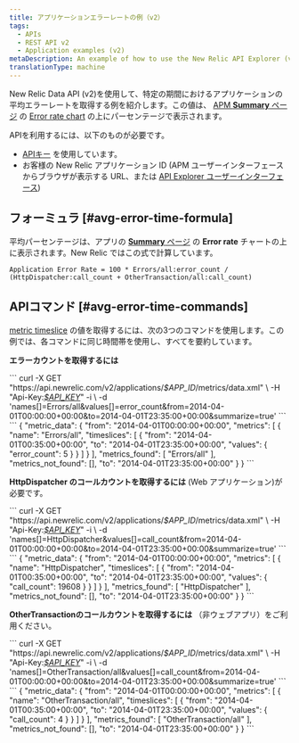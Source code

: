 ```yaml
---
title: アプリケーションエラーレートの例（v2）
tags:
  - APIs
  - REST API v2
  - Application examples (v2)
metaDescription: An example of how to use the New Relic API Explorer (v2) to get your app's average error rate percentage over a specific time period.
translationType: machine
---
```


New Relic Data API (v2)を使用して、特定の期間におけるアプリケーションの平均エラーレートを取得する例を紹介します。この値は、 [APM **Summary** ページ](/docs/apm/applications-menu/monitoring/apm-overview-page) の [Error rate chart](#avg-error-image) の上にパーセンテージで表示されます。

APIを利用するには、以下のものが必要です。

* [APIキー](/docs/apis/rest-api-v2/getting-started/introduction-new-relic-rest-api-v2#api_key) を使用しています。
* お客様の New Relic アプリケーション ID (APM ユーザーインターフェースからブラウザが表示する URL、または [API Explorer ユーザーインターフェース](/docs/apis/api-explorer-examples-metric-data#app_id))

## フォーミュラ [#avg-error-time-formula]

平均パーセンテージは、アプリの [**Summary** ページ](/docs/apm/applications-menu/monitoring/apm-overview-page) の **Error rate** チャートの上に表示されます。New Relic ではこの式で計算しています。

```
Application Error Rate = 100 * Errors/all:error_count / (HttpDispatcher:call_count + OtherTransaction/all:call_count)
```

## APIコマンド [#avg-error-time-commands]

[metric timeslice](/docs/data-analysis/metrics/analyze-your-metrics/data-collection-metric-timeslice-event-data#timeslice-data) の値を取得するには、次の3つのコマンドを使用します。この例では、各コマンドに同じ時間帯を使用し、すべてを要約しています。

**エラーカウントを取得するには**

<CollapserGroup>
  <Collapser title="エラーカウントを取得するためのコール">
    ```
    curl -X GET "https://api.newrelic.com/v2/applications/<var>$APP_ID</var>/metrics/data.xml" \
        -H "Api-Key:<a href="/docs/apis/rest-api-v2/getting-started/introduction-new-relic-rest-api-v2#api_key"><var>$API_KEY</var></a>" -i \
       -d 'names[]=Errors/all&values[]=error_count&from=2014-04-01T00:00:00+00:00&to=2014-04-01T23:35:00+00:00&summarize=true'
    ```
  </Collapser>

  <Collapser title="エラーカウントコールの出力例">
    ```
    {
        "metric_data": {
            "from": "2014-04-01T00:00:00+00:00",
            "metrics": [
                {
                    "name": "Errors/all",
                    "timeslices": [
                        {
                            "from": "2014-04-01T00:35:00+00:00",
                            "to": "2014-04-01T23:35:00+00:00",
                            "values": {
                                "error_count": 5
                            }
                        }
                    ]
                }
            ],
            "metrics_found": [
                "Errors/all"
            ],
            "metrics_not_found": [],
            "to": "2014-04-01T23:35:00+00:00"
        }
    }
    ```
  </Collapser>
</CollapserGroup>

**HttpDispatcher のコールカウントを取得するには** (Web アプリケーション)が必要です。

<CollapserGroup>
  <Collapser title="HttpDispatcher のコールカウントを取得するためのコール">
    ```
    curl -X GET "https://api.newrelic.com/v2/applications/<var>$APP_ID</var>/metrics/data.xml" \
        -H "Api-Key:<a href="/docs/apis/rest-api-v2/getting-started/introduction-new-relic-rest-api-v2#api_key"><var>$API_KEY</var></a>" -i \
       -d 'names[]=HttpDispatcher&values[]=call_count&from=2014-04-01T00:00:00+00:00&to=2014-04-01T23:35:00+00:00&summarize=true'
    ```
  </Collapser>

  <Collapser title="HttpDispatcher のコールカウントコールの出力例">
    ```
    {
        "metric_data": {
            "from": "2014-04-01T00:00:00+00:00",
            "metrics": [
                {
                    "name": "HttpDispatcher",
                    "timeslices": [
                        {
                            "from": "2014-04-01T00:35:00+00:00",
                            "to": "2014-04-01T23:35:00+00:00",
                            "values": {
                                "call_count": 19608
                            }
                        }
                    ]
                }
            ],
            "metrics_found": [
                "HttpDispatcher"
            ],
            "metrics_not_found": [],
            "to": "2014-04-01T23:35:00+00:00"
        }
    }
    ```
  </Collapser>
</CollapserGroup>

**OtherTransactionのコールカウントを取得するには** （非ウェブアプリ）をご利用ください。

<CollapserGroup>
  <Collapser title="OtherTransactionのコールカウントを取得するコール">
    ```
    curl -X GET "https://api.newrelic.com/v2/applications/<var>$APP_ID</var>/metrics/data.xml" \
        -H "Api-Key:<a href="/docs/apis/rest-api-v2/getting-started/introduction-new-relic-rest-api-v2#api_key"><var>$API_KEY</var></a>" -i \
       -d 'names[]=OtherTransaction/all&values[]=call_count&from=2014-04-01T00:00:00+00:00&to=2014-04-01T23:35:00+00:00&summarize=true'
    ```
  </Collapser>

  <Collapser title="OtherTransactionコールのカウントコールの出力例">
    ```
    {
        "metric_data": {
            "from": "2014-04-01T00:00:00+00:00",
            "metrics": [
                {
                    "name": "OtherTransaction/all",
                    "timeslices": [
                        {
                            "from": "2014-04-01T00:35:00+00:00",
                            "to": "2014-04-01T23:35:00+00:00",
                            "values": {
                                "call_count": 4
                            }
                        }
                    ]
                }
            ],
            "metrics_found": [
                "OtherTransaction/all"
            ],
            "metrics_not_found": [],
            "to": "2014-04-01T23:35:00+00:00"
        }
    }
    ```
  </Collapser>
</CollapserGroup>